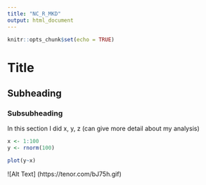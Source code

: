 ```yaml
---
title: "NC_R_MKD"
output: html_document
---
```


```r
knitr::opts_chunk$set(echo = TRUE)
```

# Title

## Subheading

### Subsubheading

In this section I did x, y, z (can give more detail about my analysis)

``` r
x <- 1:100
y <- rnorm(100)

```

``` r

plot(y~x)

```
![Alt Text] (https://tenor.com/bJ75h.gif)
